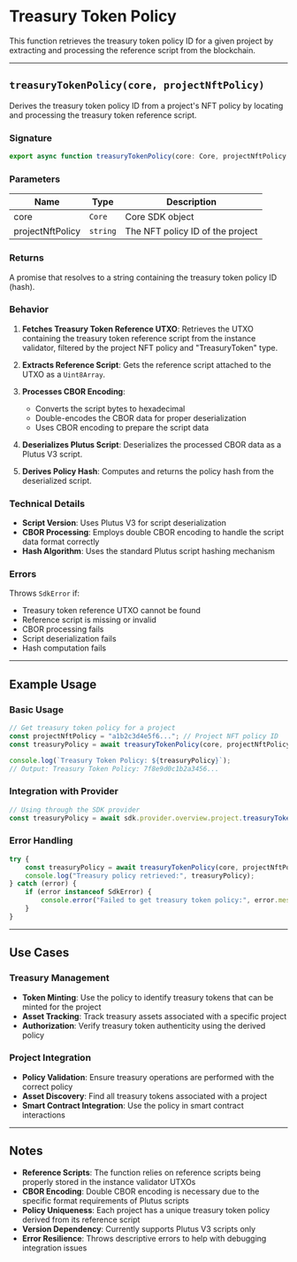 # Treasury Token Policy

This function retrieves the treasury token policy ID for a given project by extracting and processing the reference script from the blockchain.

---

## `treasuryTokenPolicy(core, projectNftPolicy)`

Derives the treasury token policy ID from a project's NFT policy by locating and processing the treasury token reference script.

### **Signature**
```ts
export async function treasuryTokenPolicy(core: Core, projectNftPolicy: string): Promise<string>
```

### **Parameters**

| Name             | Type     | Description                                    |
|------------------|----------|------------------------------------------------|
| core             | `Core`   | Core SDK object                                |
| projectNftPolicy | `string` | The NFT policy ID of the project               |

### **Returns**

A promise that resolves to a string containing the treasury token policy ID (hash).

### **Behavior**

1. **Fetches Treasury Token Reference UTXO**: Retrieves the UTXO containing the treasury token reference script from the instance validator, filtered by the project NFT policy and "TreasuryToken" type.

2. **Extracts Reference Script**: Gets the reference script attached to the UTXO as a `Uint8Array`.

3. **Processes CBOR Encoding**: 
   - Converts the script bytes to hexadecimal
   - Double-encodes the CBOR data for proper deserialization
   - Uses CBOR encoding to prepare the script data

4. **Deserializes Plutus Script**: Deserializes the processed CBOR data as a Plutus V3 script.

5. **Derives Policy Hash**: Computes and returns the policy hash from the deserialized script.

### **Technical Details**

- **Script Version**: Uses Plutus V3 for script deserialization
- **CBOR Processing**: Employs double CBOR encoding to handle the script data format correctly
- **Hash Algorithm**: Uses the standard Plutus script hashing mechanism

### **Errors**

Throws `SdkError` if:
- Treasury token reference UTXO cannot be found
- Reference script is missing or invalid
- CBOR processing fails
- Script deserialization fails
- Hash computation fails

---

## Example Usage

### Basic Usage

```typescript
// Get treasury token policy for a project
const projectNftPolicy = "a1b2c3d4e5f6..."; // Project NFT policy ID
const treasuryPolicy = await treasuryTokenPolicy(core, projectNftPolicy);

console.log(`Treasury Token Policy: ${treasuryPolicy}`);
// Output: Treasury Token Policy: 7f8e9d0c1b2a3456...
```

### Integration with Provider

```typescript
// Using through the SDK provider
const treasuryPolicy = await sdk.provider.overview.project.treasuryTokenPolicy(projectNftPolicy);
```

### Error Handling

```typescript
try {
    const treasuryPolicy = await treasuryTokenPolicy(core, projectNftPolicy);
    console.log("Treasury policy retrieved:", treasuryPolicy);
} catch (error) {
    if (error instanceof SdkError) {
        console.error("Failed to get treasury token policy:", error.message);
    }
}
```

---

## Use Cases

### Treasury Management
- **Token Minting**: Use the policy to identify treasury tokens that can be minted for the project
- **Asset Tracking**: Track treasury assets associated with a specific project
- **Authorization**: Verify treasury token authenticity using the derived policy

### Project Integration
- **Policy Validation**: Ensure treasury operations are performed with the correct policy
- **Asset Discovery**: Find all treasury tokens associated with a project
- **Smart Contract Integration**: Use the policy in smart contract interactions

---

## Notes

- **Reference Scripts**: The function relies on reference scripts being properly stored in the instance validator UTXOs
- **CBOR Encoding**: Double CBOR encoding is necessary due to the specific format requirements of Plutus scripts
- **Policy Uniqueness**: Each project has a unique treasury token policy derived from its reference script
- **Version Dependency**: Currently supports Plutus V3 scripts only
- **Error Resilience**: Throws descriptive errors to help with debugging integration issues